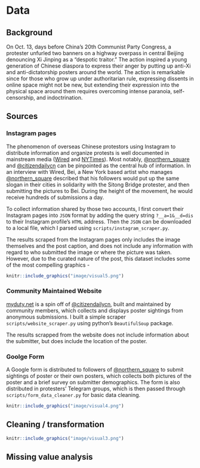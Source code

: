 # Data 
## Background
On Oct. 13, days before China's 20th Communist Party Congress, a protester unfurled two banners on a highway overpass in central Beijing denouncing Xi Jinping as a “despotic traitor.” The action inspired a young generation of Chinese diaspora to express their anger by putting up anti-Xi and anti-dictatorship posters around the world. The action is remarkable since for those who grow up under authoritarian rule, expressing dissents in online space might not be new, but extending their expression into the physical space around them requires overcoming intense paranoia, self-censorship, and indoctrination. 

## Sources
### Instagram pages
The phenomenon of overseas Chinese protestors using Instagram to distribute information and organize protests is well documented in mainstream media ([Wired](Instagram accounts that have been considered central information hubs for the protest) and [NYTimes](https://www.nytimes.com/2022/10/24/business/xi-jinping-protests.html)). Most notably, [@northern_square](https://www.instagram.com/northern_square/) and [@citizendailycn](https://www.instagram.com/citizensdailycn/?hl=en) can be pinpointed as the central hub of information. In an interview with Wired, Bei, a New York based artist who manages [@northern_square](https://www.instagram.com/northern_square/) described that his followers would put up the same slogan in their cities in solidarity with the Sitong Bridge protester, and then submitting the pictures to Bei. During the height of the movement, he would receive hundreds of submissions a day.

To collect information shared by those two accounts, I first convert their Instagram pages into `JSON` format by adding the query string `?__a=1&__d=dis` to their Instagram profile's `HTML` address. Then the `JSON` can be downloaded to a local file, which I parsed using `scripts/instagram_scraper.py`.

The results scraped from the Instagram pages only includes the image themselves and the post caption, and does not include any information with regard to who submitted the image or where the picture was taken. However, due to the curated nature of the post, this dataset includes some of the most compelling graphics -

```r
knitr::include_graphics("image/visual5.png")
```

### Community Maintained Website
[myduty.net](myduty.net) is a spin off of [@citizendailycn](https://www.instagram.com/citizensdailycn/?hl=en), built and maintained by community members, which collects and displays poster sightings from anonymous submissions. I built a simple scraper `scripts/website_scraper.py` using python's `BeautifulSoup` package.

The results scrapped from the website does not include information about the submitter, but does include the location of the poster. 

### Goolge Form
A Google form is distributed to followers of [@northern_square](https://www.instagram.com/northern_square/) to submit sightings of poster or their own posters, which collects both pictures of the poster and a brief survey on submitter demographics. The form is also distributed in protesters' Telegram groups, which is then passed through `scripts/form_data_cleaner.py` for basic data cleaning.

```r
knitr::include_graphics("image/visual4.png")
```


## Cleaning / transformation
```r
knitr::include_graphics("image/visual3.png")
```



## Missing value analysis

